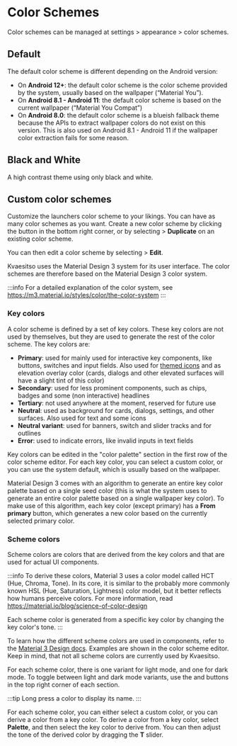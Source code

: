 
# Color Schemes

Color schemes can be managed at settings > appearance > color schemes.

## Default

The default color scheme is different depending on the Android version:

- On **Android 12+**: the default color scheme is the color scheme provided by the system, usually based on the wallpaper (“Material You”).
- On **Android 8.1 - Android 11**: the default color scheme is based on the current wallpaper (“Material You Compat”)
- On **Android 8.0**: the default color scheme is a blueish fallback theme because the APIs to extract wallpaper colors do not exist on this version. This is also used on Android 8.1 - Android 11 if the wallpaper color extraction fails for some reason.

## Black and White

A high contrast theme using only black and white.

## Custom color schemes

Customize the launchers color scheme to your likings. You can have as many color schemes as you want.
Create a new color scheme by clicking the <AddIcon/> button in the bottom right corner, or by
selecting <MoreVertIcon /> > <ContentCopyIcon /> **Duplicate** on an existing color scheme.

You can then edit a color scheme by selecting <MoreVertIcon /> > <EditIcon /> **Edit**.


Kvaesitso uses the Material Design 3 system for its user interface. The color schemes are therefore
based on the Material Design 3 color system.

:::info
For a detailed explanation of the color system, see https://m3.material.io/styles/color/the-color-system
:::

### Key colors

A color scheme is defined by a set of key colors. These key colors are not used by themselves, but
they are used to generate the rest of the color scheme. The key colors are:

- **Primary**: used for mainly used for interactive key components, like buttons, switches and input
fields. Also used for [themed icons](/docs/user-guide/customization/themed-icons/) and as elevation overlay color (cards, dialogs and other elevated
surfaces will have a slight tint of this color)
- **Secondary**: used for less prominent components, such as chips, badges and some (non interactive) headlines
- **Tertiary**: not used anywhere at the moment, reserved for future use
- **Neutral**: used as background for cards, dialogs, settings, and other surfaces. Also used for text and some icons
- **Neutral variant**: used for banners, switch and slider tracks and for outlines
- **Error**: used to indicate errors, like invalid inputs in text fields

Key colors can be edited in the "color palette" section in the first row of the color scheme editor.
For each key color, you can select a custom color, or you can use the system default, which is
usually based on the wallpaper.

Material Design 3 comes with an algorithm to generate an entire key color palette based on a single
seed color (this is what the system uses to generate an entire color palette based on a single
wallpaper key color). To make use of this algorithm, each key color (except primary) has
a <AutoFixHighIcon /> **From primary** button, which generates a new color based on the currently
selected primary color.

### Scheme colors

Scheme colors are colors that are derived from the key colors and that are used for actual UI
components.

:::info
To derive these colors, Material 3 uses a color model called HCT (Hue, Chroma, Tone). In its core,
it is similar to the probably more commonly known HSL (Hue, Saturation, Lightness) color model, but it
better reflects how humans perceive colors. For more information, read https://material.io/blog/science-of-color-design

Each scheme color is generated from a specific key color by changing the key color's tone.
:::

To learn how the different scheme colors are used in components, refer to the
[Material 3 Design docs](https://m3.material.io/styles/color/the-color-system/color-roles).
Examples are shown in the color scheme editor. Keep in mind, that not all scheme colors are currently
used by Kvaesitso.

For each scheme color, there is one variant for light mode, and one for dark mode. To toggle between
light and dark mode variants, use the <LightModeIcon /> and <DarkModeIcon /> buttons in the top right corner
of each section.

:::tip
Long press a color to display its name.
:::

For each scheme color, you can either select a custom color, or you can derive a color from a key color.
To derive a color from a key color, select <PaletteIcon /> **Palette**, and then select the key color
to derive from. You can then adjust the tone of the derived color by dragging the **T** slider.